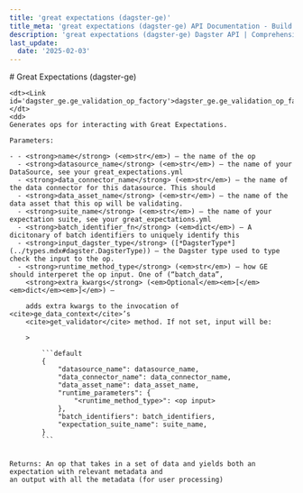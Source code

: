 ```yaml
---
title: 'great expectations (dagster-ge)'
title_meta: 'great expectations (dagster-ge) API Documentation - Build Better Data Pipelines | Python Reference Documentation for Dagster'
description: 'great expectations (dagster-ge) Dagster API | Comprehensive Python API documentation for Dagster, the data orchestration platform. Learn how to build, test, and maintain data pipelines with our detailed guides and examples.'
last_update:
  date: '2025-02-03'
---
```


<div class="section" id="great-expectations-dagster-ge">
# Great Expectations (dagster-ge)

<dl>

    <dt><Link id='dagster_ge.ge_validation_op_factory'>dagster_ge.ge_validation_op_factory</Link></dt>
    <dd>
    Generates ops for interacting with Great Expectations.

    Parameters: 

    - - <strong>name</strong> (<em>str</em>) – the name of the op
      - <strong>datasource_name</strong> (<em>str</em>) – the name of your DataSource, see your great_expectations.yml
      - <strong>data_connector_name</strong> (<em>str</em>) – the name of the data connector for this datasource. This should
      - <strong>data_asset_name</strong> (<em>str</em>) – the name of the data asset that this op will be validating.
      - <strong>suite_name</strong> (<em>str</em>) – the name of your expectation suite, see your great_expectations.yml
      - <strong>batch_identifier_fn</strong> (<em>dict</em>) – A dicitonary of batch identifiers to uniquely identify this
      - <strong>input_dagster_type</strong> ([*DagsterType*](../types.mdx#dagster.DagsterType)) – the Dagster type used to type check the input to the op.
      - <strong>runtime_method_type</strong> (<em>str</em>) – how GE should interperet the op input. One of (“batch_data”,
        <strong>extra_kwargs</strong> (<em>Optional</em><em>[</em><em>dict</em><em>]</em>) – 

        adds extra kwargs to the invocation of <cite>ge_data_context</cite>’s
        <cite>get_validator</cite> method. If not set, input will be:

        > 

            ```default
            {
                "datasource_name": datasource_name,
                "data_connector_name": data_connector_name,
                "data_asset_name": data_asset_name,
                "runtime_parameters": {
                    "<runtime_method_type>": <op input>
                },
                "batch_identifiers": batch_identifiers,
                "expectation_suite_name": suite_name,
            }
            ```


    Returns: An op that takes in a set of data and yields both an expectation with relevant metadata and
    an output with all the metadata (for user processing)

</dd>

</dl>
</div>
